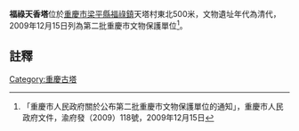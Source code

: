 {{msg:重慶市文物保護單位
|名稱 = 福祿天香塔
|編號 = 86
|圖片 = 
|級別 = 6
|分類 = 
|時代 = 清代
|地點 = [[梁平縣|梁平縣]][[福祿鎮|福祿鎮]]天塔村東北500米
|坐標 = 
|登錄 = 2009年12月15日
}}
'''福祿天香塔'''位於[[重慶市|重慶市]][[梁平縣|梁平縣]][[福祿鎮|福祿鎮]]天塔村東北500米，文物遺址年代為清代，2009年12月15日列為第二批重慶市文物保護單位<ref>「重慶市人民政府關於公布第二批重慶市文物保護單位的通知」，重慶市人民政府文件，渝府發（2009）118號，2009年12月15日</ref>。
== 註釋 ==
{{reflist}}
{{文物保護單位小作品}}

[[Category:重慶古塔|Category:重慶古塔]]